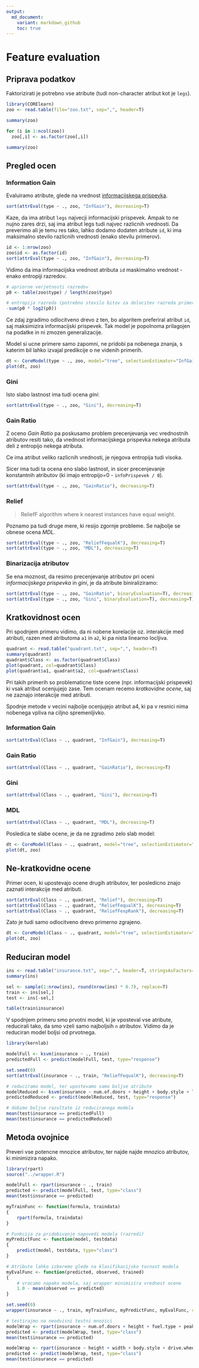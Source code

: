 ```yaml
---
output: 
  md_document:
    variant: markdown_github
    toc: true
---
```

# Feature evaluation

## Priprava podatkov

Faktorizirati je potrebno vse atribute (tudi non-character atribut kot je `legs`).
```R
library(CORElearn)
zoo <- read.table(file="zoo.txt", sep=",", header=T)

summary(zoo)

for (i in 1:ncol(zoo))
  zoo[,i] <- as.factor(zoo[,i])

summary(zoo)
```
## Pregled ocen

### Information Gain
Evaluiramo atribute, glede na vrednost [informacijskega prispevka](https://en.wikipedia.org/wiki/Information_gain_in_decision_trees).
```R
sort(attrEval(type ~ ., zoo, "InfGain"), decreasing=T)
```

Kaze, da ima atribut `legs` najvecji informacijski prispevek. Ampak to ne nujno zares drzi, saj ima atribut legs tudi najvec razlicnih vrednosti. Da preverimo ali je temu res tako, lahko dodamo dodaten atribute `id`, ki ima maksimalno stevilo razlicnih vrednosti (enako stevilu primerov).

```R
id <- 1:nrow(zoo)
zoo$id <- as.factor(id)
sort(attrEval(type ~ ., zoo, "InfGain"), decreasing=T)
```

Vidimo da ima informacijska vrednost atributa `id` maskimalno vrednost - enako entropiji razredov.
```R
# apriorne verjetnosti razredov
p0 <- table(zoo$type) / length(zoo$type)

# entropija razreda (potrebno stevilo bitov za dolocitev razreda primera)
-sum(p0 * log2(p0))
```

Ce zdaj zgradimo odlocitveno drevo z ten, bo algoritem preferiral atribut `id`, saj maksimizira informacijski prispevek. 
Tak model je popolnoma prilagojen na podatke in ni zmozen generalizacije.

Model si ucne primere samo zapomni, ne pridobi pa nobenega znanja, s katerim bil lahko izvajal predikcije o ne videnih primerih.
```R
dt <- CoreModel(type ~ ., zoo, model="tree", selectionEstimator="InfGain")
plot(dt, zoo)
```


### Gini

Isto slabo lastnost ima tudi ocena *gini*:    
```R
sort(attrEval(type ~ ., zoo, "Gini"), decreasing=T)
```


### Gain Ratio

Z oceno *Gain Ratio* pa poskusamo problem precenjevanja vec vrednostnih atributov resiti tako,
da vrednost informacijskega prispevka nekega atributa deli z entropijo nekega atributa.

Ce ima atribut veliko razlicnih vrednosti, je njegova entropija tudi visoka.

Sicer ima tudi ta ocena eno slabo lastnost, in sicer precenjevanje konstantnih atributov (ki imajo entropijo=0 - `infoPrispevek / 0`).
```R
sort(attrEval(type ~ ., zoo, "GainRatio"), decreasing=T)
```


### Relief

> ReliefF algorithm where k nearest instances have equal weight.

Poznamo pa tudi druge mere, ki resijo zgornje probleme. Se najbolje se obnese ocena *MDL*.
```R
sort(attrEval(type ~ ., zoo, "ReliefFequalK"), decreasing=T)
sort(attrEval(type ~ ., zoo, "MDL"), decreasing=T)
```


### Binarizacija atributov

Se ena moznost, da resimo precenjevanje atributov pri oceni *informacijskega prispevka* in *gini*, je da atribute biniraliziramo:
```R
sort(attrEval(type ~ ., zoo, "GainRatio", binaryEvaluation=T), decreasing=T)
sort(attrEval(type ~ ., zoo, "Gini", binaryEvaluation=T), decreasing=T)
```


## Kratkovidnost ocen

Pri spodnjem primeru vidimo, da ni nobene korelacije oz. interakcije med atributi, razen med atributoma `a1` in `a2`, ki pa nista linearno locljiva.

```R
quadrant <- read.table("quadrant.txt", sep=",", header=T)
summary(quadrant)
quadrant$Class <- as.factor(quadrant$Class)
plot(quadrant, col=quadrant$Class)
plot(quadrant$a1, quadrant$a2, col=quadrant$Class)
```

Pri takih primerih so problematicne tiste ocene (npr. informacijski prispevek) ki vsak atribut ocenjujejo zase. Tem ocenam recemo *kratkovidne ocene*, saj ne zaznajo interakcije med atributi.

Spodnje metode v vecini najbolje ocenjujejo atribut a4, ki pa v resnici nima nobenega vpliva na ciljno spremenljivko.

### Information Gain
```R
sort(attrEval(Class ~ ., quadrant, "InfGain"), decreasing=T)
```

### Gain Ratio
```R
sort(attrEval(Class ~ ., quadrant, "GainRatio"), decreasing=T)
```

### Gini
```R
sort(attrEval(Class ~ ., quadrant, "Gini"), decreasing=T)
```

### MDL
```R
sort(attrEval(Class ~ ., quadrant, "MDL"), decreasing=T)
```


Posledica te slabe ocene, je da ne zgradimo zelo slab model:
```R
dt <- CoreModel(Class ~ ., quadrant, model="tree", selectionEstimator="InfGain")
plot(dt, zoo)
```


## Ne-kratkovidne ocene

Primer ocen, ki upostevajo ocene drugih atributov, ter posledicno znajo zaznati interakcije med atributi.
```R
sort(attrEval(Class ~ ., quadrant, "Relief"), decreasing=T)
sort(attrEval(Class ~ ., quadrant, "ReliefFequalK"), decreasing=T)
sort(attrEval(Class ~ ., quadrant, "ReliefFexpRank"), decreasing=T)
```

Zato je tudi samo odlocitveno drevo primerno zgrajeno.
```R
dt <- CoreModel(Class ~ ., quadrant, model="tree", selectionEstimator="Relief")
plot(dt, zoo)
```

## Reduciran model

```R
ins <- read.table("insurance.txt", sep=",", header=T, stringsAsFactors=T)
summary(ins)

sel <- sample(1:nrow(ins), round(nrow(ins) * 0.7), replace=T)
train <- ins[sel,]
test <- ins[-sel,]

table(train$insurance)
```

V spodnjem primeru smo prvotni model, ki je vposteval vse atribute, reducirali tako, da smo vzeli samo najboljsih `n` atributov. Vidimo da je reduciran model boljsi od prvotnega.
```R
library(kernlab)

modelFull <- ksvm(insurance ~ ., train)
predictedFull <- predict(modelFull, test, type="response")

set.seed(0)
sort(attrEval(insurance ~ ., train, "ReliefFequalK"), decreasing=T)

# reduciramo model, ter upostevamo samo boljse atribute
modelReduced <- ksvm(insurance ~ num.of.doors + height + body.style + length, train)
predictedReduced <- predict(modelReduced, test, type="response")

# dobimo boljse razultate iz reduciranega modela
mean(test$insurance == predictedFull)
mean(test$insurance == predictedReduced)
```

## Metoda ovojnice

Preveri vse potencne mnozice atributov, ter najde najde mnozico atributov, ki minimizira napako.
```R
library(rpart)
source("../wrapper.R")

modelFull <- rpart(insurance ~ ., train)
predicted <- predict(modelFull, test, type="class")
mean(test$insurance == predicted)

myTrainFunc <- function(formula, traindata)
{
	rpart(formula, traindata)	
}

# Funkcija za pridobivanje napovedi modela (razredi)
myPredictFunc <- function(model, testdata)
{
	predict(model, testdata, type="class")
}

# Atribute lahko izberemo glede na klasifikacijsko tocnost modela
myEvalFunc <- function(predicted, observed, trained)
{
	# vracamo napako modela, saj wrapper minimizira vrednost ocene
	1.0 - mean(observed == predicted)	
}

set.seed(0)
wrapper(insurance ~ ., train, myTrainFunc, myPredictFunc, myEvalFunc, cvfolds=10)

# testirajmo na neodvisni testni mnozici
modelWrap <- rpart(insurance ~ num.of.doors + height + fuel.type + peak.rpm + aspiration + length, train)
predicted <- predict(modelWrap, test, type="class")
mean(test$insurance == predicted)

```
```R
modelWrap <- rpart(insurance ~ height + width + body.style + drive.wheels, train)
predicted <- predict(modelWrap, test, type="class")
mean(test$insurance == predicted)
```
